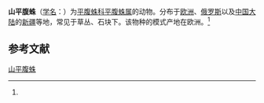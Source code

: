 {{Speciesbox
| name = 山平腹蛛
| status = 
| status_system = 
| image = 
| genus = Gnaphosa
| species = montana
| authority = (L.Koch, 1866)<ref name='id14358'>{{cite web| url =http://www.bioinfo.cn/db05/BjdwSpecies.php?action=view&id=14358| title =山平腹蛛| work =《中国动物物种编目数据库》| publisher =中国科学院微生物研究所| author =中国科学院动物研究所| accessdate =2009-04-28| deadurl =yes| archiveurl =https://web.archive.org/web/20160305082203/http://www.bioinfo.cn/db05/BjdwSpecies.php?action=view&id=14358| archivedate =2016-03-05}}</ref>
}}

'''山平腹蛛'''（[[学名|学名]]：{{lang|la|''Gnaphosa montana''}}）为[[平腹蛛科|平腹蛛科]][[平腹蛛属|平腹蛛属]]的动物。分布于[[欧洲|欧洲]]、[[俄罗斯|俄罗斯]]以及[[中国大陆|中国大陆]]的[[新疆|新疆]]等地，常见于草丛、石块下。该物种的模式产地在欧洲。<ref name='id14358'/>

== 参考文献 ==
{{reflist}}

{{Wikispecies|Gnaphosa montana}}
{{Taxonbar|from=Q1766041}}

[[Category:平腹蛛属|山平腹蛛]]


{{蜘蛛小作品}}